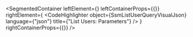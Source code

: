 
<SegmentedContainer
  leftElement={<SsmListUserQueryDesc />}
  leftContainerProps={{}}
  rightElement={
    <CodeHighlighter
      object={SsmListUserQueryVisualJson}
      language={"json"}
      title={"List Users: Parameters"}
    />
  }
  rightContainerProps={{}}
/>
